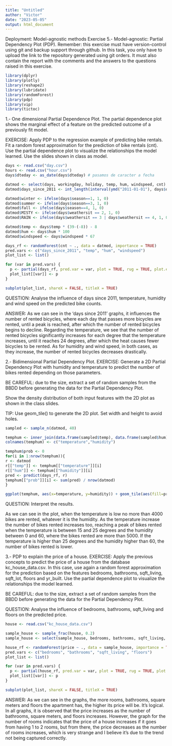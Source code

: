 ---
title: "Untitled"
author: "Victor"
date: "2023-05-05"
output: html_document
---

Deployment: Model-agnostic methods
Exercise 5.- Model-agnostic: Partial Dependency Plot (PDP).
Remember: this exercise must have version-control using git and backup support through github. In this task, you only have to upload the link to the repository generated using git orders. It must also contain the report with the comments and the answers to the questions raised in this exercise.

```{r, include = F}
library(dplyr)
library(plotly)
library(reshape2)
library(lubridate)
library(randomForest)
library(pdp)
library(vip)
library(tictoc)
```

1.- One dimensional Partial Dependence Plot.
The partial dependence plot shows the marginal effect of a feature on the predicted outcome of a previously fit model. 
 
EXERCISE:
Apply PDP to the regression example of predicting bike rentals. Fit a random forest approximation for the prediction of bike rentals (cnt). Use the partial dependence plot to visualize the relationships the model learned. Use the slides shown in class as model.  

```{r}
days <- read.csv("day.csv")
hours <- read.csv("hour.csv")
days$dteday <- as_date(days$dteday) # pasamos de caracter a fecha 

datmod <- select(days, workingday, holiday, temp, hum, windspeed, cnt)
datmod$days_since_2011 <- int_length(interval(ymd("2011-01-01"), days$dteday)) / (3600*24)

datmod$winter <- ifelse(days$season==1, 1, 0)
datmod$summer <- ifelse(days$season==3, 1, 0)
datmod$fall <- ifelse(days$season==4, 1, 0)
datmod$MISTY <- ifelse(days$weathersit == 2, 1, 0)
datmod$RAIN <- ifelse(days$weathersit == 3 | days$weathersit == 4, 1, 0)

datmod$temp <- days$temp * (39-(-8)) - 8
datmod$hum <- days$hum * 100
datmod$windspeed <- days$windspeed * 67

days_rf <- randomForest(cnt ~ ., data = datmod, importance = TRUE)
pred.vars <- c("days_since_2011", "temp", "hum", "windspeed")
plot_list <- list()

for (var in pred.vars) {
  p <- partial(days_rf, pred.var = var, plot = TRUE, rug = TRUE, plot.engine = "ggplot2")
  plot_list[[var]] <- p
}

subplot(plot_list, shareX = FALSE, titleX = TRUE)
```

QUESTION:
Analyse the influence of days since 2011, temperature, humidity and wind speed on the predicted bike counts.

ANSWER:
As we can see in the 'days since 2011' graphs, it influences the number of rented bicycles, where each day that passes more bicycles are rented, until a peak is reached, after which the number of rented bicycles begins to decline. Regarding the temperature, we see that the number of rented bicycles significantly increases for each degree that the temperature increases, until it reaches 24 degrees, after which the heat causes fewer bicycles to be rented. As for humidity and wind speed, in both cases, as they increase, the number of rented bicycles decreases drastically.

2.- Bidimensional Partial Dependency Plot.
EXERCISE:
Generate a 2D Partial Dependency Plot with humidity and temperature to predict the number of bikes rented depending on those parameters.

BE CAREFUL: due to the size, extract a set of random samples from the BBDD before generating the data for the Partial Dependency Plot. 

Show the density distribution of both input features with the 2D plot as shown in the class slides. 

TIP: Use geom_tile() to generate the 2D plot. Set width and height to avoid holes. 

```{r}
sampled <- sample_n(datmod, 40) 

temphum <- inner_join(data.frame(sampled$temp), data.frame(sampled$hum), by=character()) 
colnames(temphum) <- c("temperature","humidity")

temphum$prob <- 0 
for(i in 1:nrow(temphum)){
r <- datmod
r[["temp"]] <- temphum[["temperature"]][i]
r[["hum"]] <- temphum[["humidity"]][i]
pred <- predict(days_rf, r) 
temphum[["prob"]][i] <- sum(pred) / nrow(datmod) 
}

ggplot(temphum, aes(x=temperature, y=humidity)) + geom_tile(aes(fill=prob, width=10, height=10)) + labs(x="Temperature", y="Humidity") + guides(fill=guide_legend(title="Number of bikes")) + geom_rug()
```

QUESTION:
Interpret the results.

As we can see in the plot, when the temperature is low no more than 4000 bikes are rented, whatever it is the humidity. As the temperature increase the number of bikes rented increases too, reaching a peak of bikes rented when the temperature is between 15 and 25 degrees and the humidity between 0 and 60, where the bikes rented are more than 5000. If the temperature is higher than 25 degrees  and the humidity higher than 60, the number of bikes rented is lower.

3.- PDP to explain the price of a house.
EXERCISE:
Apply the previous concepts to predict the price of a house from the database kc_house_data.csv. In this case, use again a random forest approximation for the prediction based on the features bedrooms, bathrooms, sqft_living, sqft_lot, floors and yr_built. 
Use the partial dependence plot to visualize the relationships the model learned.

BE CAREFUL: due to the size, extract a set of random samples from the BBDD before generating the data for the Partial Dependency Plot. 

QUESTION:
Analyse the influence of bedrooms, bathrooms, sqft_living and floors on the predicted price.

```{r}
house <- read.csv("kc_house_data.csv")

sample_house <- sample_frac(house, 0.2)
sample_house <- select(sample_house, bedrooms, bathrooms, sqft_living, sqft_lot, floors, yr_built, price)

house_rf <- randomForest(price ~ ., data = sample_house, importance = TRUE)
pred.vars <- c("bedrooms", "bathrooms", "sqft_living", "floors")
plot_list <- list()

for (var in pred.vars) {
  p <- partial(house_rf, pred.var = var, plot = TRUE, rug = TRUE, plot.engine = "ggplot2")
  plot_list[[var]] <- p
}

subplot(plot_list, shareX = FALSE, titleX = TRUE)
```

ANSWER:
As we can see in the graphs, the more rooms, bathrooms, square meters and floors the apartment has, the higher its price will be. It's logical.
In all graphs, it is observed that the price increases as the number of bathrooms, square meters, and floors increases. However, the graph for the number of rooms indicates that the price of a house increases if it goes from having 1 to 2 rooms, but from there, the price decreases as the number of rooms increases, which is very strange and I believe it's due to the trend not being captured correctly.